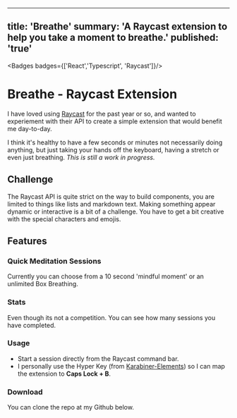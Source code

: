 
---
title: 'Breathe'
summary: 'A Raycast extension to help you take a moment to breathe.'
published: 'true'
---

<Badges badges={['React','Typescript', 'Raycast']}/>



# Breathe - Raycast Extension


I have loved using [Raycast](https://www.raycast.com/) for the past year or so, and wanted to experiement with their API to create a simple extension that would benefit me day-to-day.

I think it's healthy to have a few seconds or minutes not necessarily doing anything, but just taking your hands off the keyboard, having a stretch or even just breathing.
*This is still a work in progress.*

<ClickableImage src='/assets/Breathe/breathe1.png' alt="app-screenshot-1" caption="A simple interface" width={2248} height={1590} />

##  Challenge

<ClickableImage src='/assets/Breathe/breathe-code1.png' alt="app-screenshot-1"  caption="Raycast In-built components" width={2248} height={1590} />

The Raycast API is quite strict on the way to build components, you are limited to things like lists and markdown text. 
Making something appear dynamic or interactive is a bit of a challenge. You have to get a bit creative with the special characters and emojis.

## Features

### Quick Meditation Sessions

Currently you can choose from a 10 second 'mindful moment' or an unlimited Box Breathing.

### Stats

Even though its not a competition. You can see how many sessions you have completed.

### Usage

-  Start a session directly from the Raycast command bar.
-  I personally use the Hyper Key (from [Karabiner-Elements](https://karabiner-elements.pqrs.org/)) so I can map the extension to **Caps Lock + B**.


<ClickableImage src='/assets/Breathe/breathe2.png' alt="app-screenshot-1" caption="A moment of calm" width={2248} height={1590} />

<ClickableImage src='/assets/Breathe/breathe3.png' alt="app-screenshot-1"  width={2248} height={1590}  caption="Another example of a breathing exercise"/>

### Download
You can clone the repo at my Github below. 

<MarkdownButtons github="https://github.com/AdamShelley/breathe"/>
